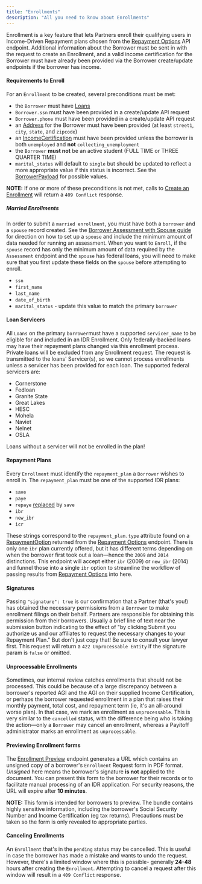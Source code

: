 ```yaml
---
title: "Enrollments"
description: "All you need to know about Enrollments"
---
```


Enrollment is a key feature that lets Partners enroll their qualifying users in Income-Driven Repayment plans chosen from the [Repayment Options](/reference/get-repayment-options) API endpoint. Additional information about the Borrower must be sent in with the request to create an Enrollment, and a valid income certification for the Borrower must have already been provided via the Borrower create/update endpoints if the borrower has income. 

#### Requirements to Enroll

For an `Enrollment` to be created, several preconditions must be met:

* the `Borrower` must have [Loans](/docs/api-loans)
* `Borrower.ssn` must have been provided in a create/update API request
* `Borrower.phone` must have been provided in a create/update API request
* an [Address](/docs/address-schema) for the Borrower must have been provided (at least `street1`, `city`, `state`, and `zipcode`)
* an [IncomeCertification](/docs/income-certification-schema) must have been provided unless the borrower is both `unemployed` and **not** `collecting_unemployment`
* the `Borrower` **must not** be an active student (FULL TIME or THREE QUARTER TIME)
* `marital_status` will default to `single` but should be updated to reflect a more appropriate value if this status is incorrect. See the [BorrowerPayload](/docs/borrower-payload-schema) for possible values.

**NOTE:** If one or more of these preconditions is not met, calls to [Create an Enrollment](/reference/create-enrollment) will return a `409 Conflict` response.

##### Married Enrollments

In order to submit a `married enrollment`, you must have both a `borrower` and a `spouse` record created. See the [Borrower Assessment with Spouse guide](/docs/api-borrowers#spouses) for direction on how to set up a `spouse` and include the minimum amount of data needed for running an assessment. When you want to `Enroll`, if the `spouse` record has only the minimum amount of data required by the `Assessment` endpoint and the `spouse` has federal loans, you will need to make sure that you first update these fields on the `spouse` before attempting to enroll.

* `ssn`
* `first_name`
* `last_name`
* `date_of_birth`
* `marital_status` \- update this value to match the primary `borrower`

#### Loan Servicers

All `Loans` on the primary `borrower`must have a supported `servicer_name` to be eligible for and included in an IDR Enrollment. Only federally-backed loans may have their repayment plans changed via this enrollment process. Private loans will be excluded from any Enrollment request. The request is transmitted to the loans' Servicer(s), so we cannot process enrollments unless a servicer has been provided for each loan. The supported federal servicers are:

* Cornerstone
* Fedloan
* Granite State
* Great Lakes
* HESC
* Mohela
* Naviet
* Nelnet
* OSLA

Loans without a servicer will not be enrolled in the plan!

#### Repayment Plans

Every `Enrollment` must identify the `repayment_plan` a `Borrower` wishes to enroll in. The `repayment_plan` must be one of the supported IDR plans:

* `save`
* `paye`
* `repaye` [replaced](https://studentaid.gov/announcements-events/save-plan) by `save`
* `ibr`
* `new_ibr`
* `icr`

These strings correspond to the `repayment_plan.type` attribute found on a [RepaymentOption](/docs/repayment-option-schema) returned from the [Repayment Options](/reference/get-repayment-options) endpoint. There is only one `ibr` plan currently offered, but it has different terms depending on when the borrower first took out a loan—hence the `2009` and `2014` distinctions. This endpoint will accept either `ibr` (2009) or `new_ibr` (2014) and funnel those into a single `ibr` option to streamline the workflow of passing results from [Repayment Options](/reference/get-repayment-options) into here.

#### Signatures

Passing `"signature": true` is our confirmation that a Partner (that's you!) has obtained the necessary permissions from a `Borrower` to make enrollment filings on their behalf. Partners are responsible for obtaining this permission from their borrowers. Usually a brief line of text near the submission button indicating to the effect of "by clicking Submit you authorize us and our affiliates to request the necessary changes to your Repayment Plan." But don't just copy that! Be sure to consult your lawyer first. This request will return a `422 Unprocessable Entity` if the signature param is `false` or omitted.

#### Unprocessable Enrollments

Sometimes, our internal review catches enrollments that should not be processed. This could be because of a large discrepancy between a borrower's reported AGI and the AGI on their supplied Income Certification, or perhaps the borrower requested enrollment in a plan that raises their monthly payment, total cost, and repayment term (ie, it's an all-around worse plan). In that case, we mark an enrollment as `unprocessable`. This is very similar to the `cancelled` status, with the difference being who is taking the action—only a `Borrower` may cancel an enrollment, whereas a Payitoff administrator marks an enrollment as `unprocessable`.

#### Previewing Enrollment forms

The [Enrollment Preview](/reference/get-enrollment-preview) endpoint generates a URL which contains an unsigned copy of a borrower's `Enrollment` Request form in PDF format. _Unsigned_ here means the borrower's signature **is not** applied to the document. You can present this form to the borrower for their records or to facilitate manual processing of an IDR application. For security reasons, the URL will expire after **10 minutes**.

**NOTE:** This form is intended for borrowers to preview. The bundle contains highly sensitive information, including the borrower's Social Security Number and Income Certification (eg tax returns). Precautions must be taken so the form is only revealed to appropriate parties.

#### Canceling Enrollments

An `Enrollment` that's in the `pending` status may be cancelled. This is useful in case the borrower has made a mistake and wants to undo the request. However, there's a limited window where this is possible- generally **24-48** hours after creating the `Enrollment`. Attempting to cancel a request after this window will result in a `409 Conflict` response.